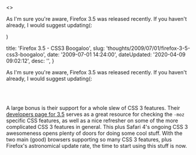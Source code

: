 

  <>
  <p>As I'm sure you're aware, Firefox 3.5 was released recently. If you haven't already, I would suggest updating(&#58;</p>
  </>
)


  title: 'Firefox 3.5 - CSS3 Boogaloo',
  slug: 'thoughts/2009/07/01/firefox-3-5-css3-boogaloo',
  date: '2009-07-01 14:24:00',
  dateUpdated: '2020-04-09 09:02:12',
  desc: '',
}

<p>As I'm sure you're aware, Firefox 3.5 was released recently. If you haven't already, I would suggest updating(:</p><br/><br/><p>A large bonus is their support for a whole slew of CSS 3 features. Their <a href="https://developer.mozilla.org/En/Firefox_3.5_for_developers">developers page for 3.5</a> serves as a great resource for checking the <code>-moz</code> specific CSS features, as well as a nice refresher on some of the more complicated CSS 3 features in general. This plus Safari 4's ongoing CSS 3 awesomeness opens plenty of doors for doing some cool stuff. With the two main (good) browsers supporting so many CSS 3 features, plus Firefox's astronomical update rate, the time to start using this stuff is now.</p>

